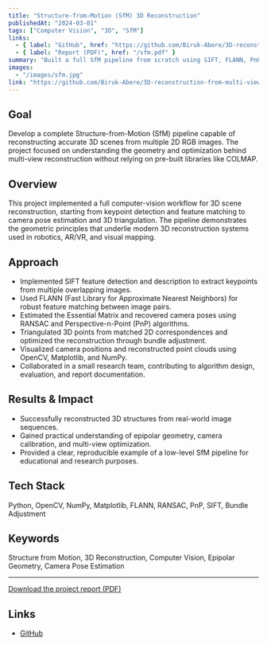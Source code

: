 ```yaml
---
title: "Structure-from-Motion (SfM) 3D Reconstruction"
publishedAt: "2024-03-01"
tags: ["Computer Vision", "3D", "SfM"]
links:
  - { label: "GitHub", href: "https://github.com/Biruk-Abere/3D-reconstruction-from-multi-view-images/tree/main" }
  - { label: "Report (PDF)", href: "/sfm.pdf" }
summary: "Built a full SfM pipeline from scratch using SIFT, FLANN, PnP, and bundle adjustment to reconstruct 3D scenes from 2D images. Gained hands-on experience with epipolar geometry, camera calibration, and 3D vision fundamentals. Tech: Python, OpenCV, NumPy, Matplotlib"
images:
  - "/images/sfm.jpg"
link: "https://github.com/Biruk-Abere/3D-reconstruction-from-multi-view-images/tree/main"
---
```


## Goal
Develop a complete Structure-from-Motion (SfM) pipeline capable of reconstructing accurate 3D scenes from multiple 2D RGB images. The project focused on understanding the geometry and optimization behind multi-view reconstruction without relying on pre-built libraries like COLMAP.

## Overview
This project implemented a full computer-vision workflow for 3D scene reconstruction, starting from keypoint detection and feature matching to camera pose estimation and 3D triangulation. The pipeline demonstrates the geometric principles that underlie modern 3D reconstruction systems used in robotics, AR/VR, and visual mapping.

## Approach

- Implemented SIFT feature detection and description to extract keypoints from multiple overlapping images.
- Used FLANN (Fast Library for Approximate Nearest Neighbors) for robust feature matching between image pairs.
- Estimated the Essential Matrix and recovered camera poses using RANSAC and Perspective-n-Point (PnP) algorithms.
- Triangulated 3D points from matched 2D correspondences and optimized the reconstruction through bundle adjustment.
- Visualized camera positions and reconstructed point clouds using OpenCV, Matplotlib, and NumPy.
- Collaborated in a small research team, contributing to algorithm design, evaluation, and report documentation.

## Results & Impact

- Successfully reconstructed 3D structures from real-world image sequences.
- Gained practical understanding of epipolar geometry, camera calibration, and multi-view optimization.
- Provided a clear, reproducible example of a low-level SfM pipeline for educational and research purposes.

## Tech Stack
Python, OpenCV, NumPy, Matplotlib, FLANN, RANSAC, PnP, SIFT, Bundle Adjustment

## Keywords
Structure from Motion, 3D Reconstruction, Computer Vision, Epipolar Geometry, Camera Pose Estimation

---

[Download the project report (PDF)](/sfm.pdf)

## Links
- [GitHub](https://github.com/Biruk-Abere/3D-reconstruction-from-multi-view-images)
